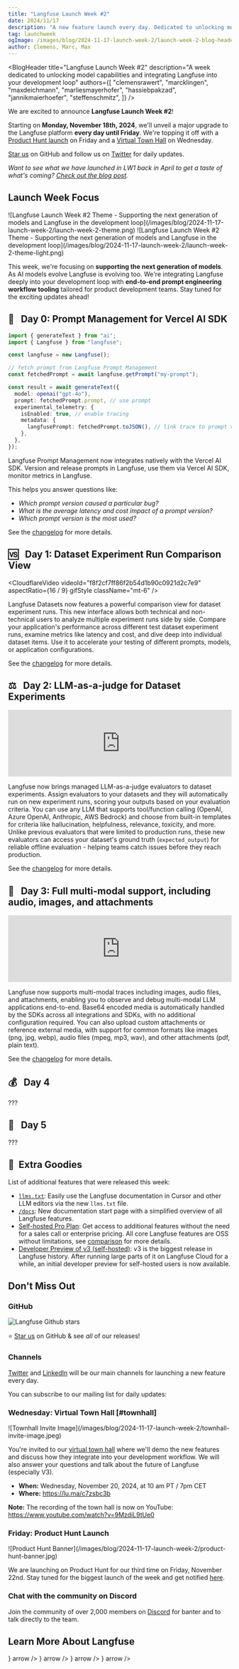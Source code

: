 ```yaml
---
title: "Langfuse Launch Week #2"
date: 2024/11/17
description: "A new feature launch every day. Dedicated to unlocking model capabilities and integrating Langfuse tightly in your development loop."
tag: launchweek
ogImage: /images/blog/2024-11-17-launch-week-2/launch-week-2-blog-header.png
author: Clemens, Marc, Max
---
```



<BlogHeader
  title="Langfuse Launch Week #2"
  description="A week dedicated to unlocking model capabilities and integrating Langfuse into your development loop"
  authors={[
    "clemensrawert",
    "marcklingen",
    "maxdeichmann",
    "marliesmayerhofer",
    "hassiebpakzad",
    "jannikmaierhoefer",
    "steffenschmitz",
  ]}
/>

We are excited to announce **Langfuse Launch Week #2**!

Starting on **Monday, November 18th, 2024**, we'll unveil a major upgrade to the Langfuse platform **every day until Friday**. We're topping it off with a [Product Hunt launch](/ph) on Friday and a [Virtual Town Hall](https://lu.ma/c7zsbc3b) on Wednesday.

[Star us](https://github.com/langfuse/langfuse/) on GitHub and follow us on [Twitter](https://x.com/langfuse) for daily updates.

_Want to see what we have launched in LW1 back in April to get a taste of what's coming? [Check out the blog post](/blog/launch-week-1)._

## Launch Week Focus

<Frame fullWidth className="mb-6 hidden dark:block">
  ![Langfuse Launch Week #2 Theme - Supporting the next generation of models and
  Langfuse in the development
  loop](/images/blog/2024-11-17-launch-week-2/launch-week-2-theme.png)
</Frame>

<Frame fullWidth className="mb-6 block dark:hidden">
  ![Langfuse Launch Week #2 Theme - Supporting the next generation of models and
  Langfuse in the development
  loop](/images/blog/2024-11-17-launch-week-2/launch-week-2-theme-light.png)
</Frame>

This week, we're focusing on **supporting the next generation of models**. As AI models evolve Langfuse is evolving too. We're integrating Langfuse deeply into your development loop with **end-to-end prompt engineering workflow tooling** tailored for product development teams. Stay tuned for the exciting updates ahead!

## 🚀&nbsp;&nbsp;&nbsp;Day 0: Prompt Management for Vercel AI SDK

```typescript {11,13,15}
import { generateText } from "ai";
import { Langfuse } from "langfuse";

const langfuse = new Langfuse();

// fetch prompt from Langfuse Prompt Management
const fetchedPrompt = await langfuse.getPrompt("my-prompt");

const result = await generateText({
  model: openai("gpt-4o"),
  prompt: fetchedPrompt.prompt, // use prompt
  experimental_telemetry: {
    isEnabled: true, // enable tracing
    metadata: {
      langfusePrompt: fetchedPrompt.toJSON(), // link trace to prompt version
    },
  },
});
```

Langfuse Prompt Management now integrates natively with the Vercel AI SDK. Version and release prompts in Langfuse, use them via Vercel AI SDK, monitor metrics in Langfuse.

This helps you answer questions like:

- _Which prompt version caused a particular bug?_
- _What is the average latency and cost impact of a prompt version?_
- _Which prompt version is the most used?_

See the [changelog](/changelog/2024-11-17-vercel-ai-sdk-prompt-mgmt) for more details.

## 🆚&nbsp;&nbsp;&nbsp;Day 1: Dataset Experiment Run Comparison View

<CloudflareVideo
  videoId="f8f2cf7ff86f2b54d1b90c0921d2c7e9"
  aspectRatio={16 / 9}
  gifStyle
  className="mt-6"
/>

Langfuse Datasets now features a powerful comparison view for dataset experiment runs. This new interface allows both technical and non-technical users to analyze multiple experiment runs side by side. Compare your application's performance across different test dataset experiment runs, examine metrics like latency and cost, and dive deep into individual dataset items. Use it to accelerate your testing of different prompts, models, or application configurations.

See the [changelog](/changelog/2024-11-18-dataset-runs-comparison-view) for more details.

## ⚖️&nbsp;&nbsp;&nbsp;Day 2: LLM-as-a-judge for Dataset Experiments

<iframe
  width="100%"
  className="aspect-[16/9] rounded-lg border mt-6 w-full"
  src="https://www.youtube.com/embed/JOGMn5nqCSM?si=9-Et0tKtOYffyvru"
  title="YouTube video player"
  frameborder="0"
  allow="accelerometer; autoplay; clipboard-write; encrypted-media; gyroscope; picture-in-picture; web-share"
  referrerpolicy="strict-origin-when-cross-origin"
  allowFullScreen
></iframe>

Langfuse now brings managed LLM-as-a-judge evaluators to dataset experiments. Assign evaluators to your datasets and they will automatically run on new experiment runs, scoring your outputs based on your evaluation criteria. You can use any LLM that supports tool/function calling (OpenAI, Azure OpenAI, Anthropic, AWS Bedrock) and choose from built-in templates for criteria like hallucination, helpfulness, relevance, toxicity, and more. Unlike previous evaluators that were limited to production runs, these new evaluators can access your dataset's ground truth (`expected_output`) for reliable offline evaluation - helping teams catch issues before they reach production.

See the [changelog](/changelog/2024-11-19-llm-as-a-judge-for-datasets) for more details.

## 🎨&nbsp;&nbsp;&nbsp;Day 3: Full multi-modal support, including audio, images, and attachments

<iframe
  width="100%"
  className="aspect-[16/9] rounded-lg border mt-6 w-full"
  src="https://www.youtube.com/embed/Aq-KLXPqnl0?si=NG_6-tTmoXvTOwi4"
  title="YouTube video player"
  frameborder="0"
  allow="accelerometer; autoplay; clipboard-write; encrypted-media; gyroscope; picture-in-picture; web-share"
  referrerpolicy="strict-origin-when-cross-origin"
  allowFullScreen
></iframe>

Langfuse now supports multi-modal traces including images, audio files, and attachments, enabling you to observe and debug multi-modal LLM applications end-to-end. Base64 encoded media is automatically handled by the SDKs across all integrations and SDKs, with no additional configuration required. You can also upload custom attachments or reference external media, with support for common formats like images (png, jpg, webp), audio files (mpeg, mp3, wav), and other attachments (pdf, plain text).

See the [changelog](/changelog/2024-11-20-full-multi-modal-images-audio-attachments) for more details.

## 💰&nbsp;&nbsp;&nbsp;Day 4

???

## 🧪&nbsp;&nbsp;&nbsp;Day 5

???

## 🍒&nbsp;&nbsp;Extra Goodies

List of additional features that were released this week:

- [`llms.txt`](/changelog/2024-11-17-llms-txt): Easily use the Langfuse documentation in Cursor and other LLM editors via the new `llms.txt` file.
- [`/docs`](/docs): New documentation start page with a simplified overview of all Langfuse features.
- [Self-hosted Pro Plan](/pricing-self-host): Get access to additional features without the need for a sales call or enterprise pricing. All core Langfuse features are OSS without limitations, see [comparison](/pricing-self-host) for more details.
- [Developer Preview of v3 (self-hosted)](/docs/deployment/v3/overview): v3 is the biggest release in Langfuse history. After running large parts of it on Langfuse Cloud for a while, an initial developer preview for self-hosted users is now available.

## Don't Miss Out

<Steps>

### GitHub

<Link href="https://github.com/langfuse/langfuse" target="_blank">
  <img
    alt="Langfuse Github stars"
    src="https://img.shields.io/github/stars/langfuse/langfuse?label=langfuse&style=social"
    className="mt-6"
  />
</Link>

⭐️ [Star us](https://github.com/langfuse/langfuse/) on GitHub & see _all_ of our releases!

### Channels

[Twitter](https://x.com/langfuse) and [LinkedIn](https://www.linkedin.com/company/langfuse/) will be our main channels for launching a new feature every day.

You can subscribe to our mailing list for daily updates:

<ProductUpdateSignup source="launch-week-2" className="my-2" />

### Wednesday: Virtual Town Hall [#townhall]

<div className="md:flex md:justify-center">

<Frame className="max-w-80">
  ![Townhall Invite
  Image](/images/blog/2024-11-17-launch-week-2/townhall-invite-image.jpeg)
</Frame>

<div className="md:p-6">

You're invited to our [virtual town hall](https://lu.ma/c7zsbc3b) where we'll demo the new features and discuss how they integrate into your development workflow. We will also answer your questions and talk about the future of Langfuse (especially V3).

- **When:** Wednesday, November 20, 2024, at 10 am PT / 7pm CET
- **Where:** https://lu.ma/c7zsbc3b

**Note:** The recording of the town hall is now on YouTube: https://www.youtube.com/watch?v=9MzdiL9tUe0

</div>
</div>

### Friday: Product Hunt Launch

<Link href="/ph" target="_blank">
  <Frame className="max-w-80">
    ![Product Hunt
    Banner](/images/blog/2024-11-17-launch-week-2/product-hunt-banner.jpg)
  </Frame>
</Link>

We are launching on Product Hunt for our third time on Friday, November 22nd. Stay tuned for the biggest launch of the week and get notified [here](/ph).

### Chat with the community on Discord

Join the community of over 2,000 members on [Discord](/discord) for banter and to talk directly to the team.

</Steps>

## Learn More About Langfuse


<Cards num={2}>
  <Card title="Docs" href="/docs" icon={<BookOpen />} arrow />
  <Card title="Quickstart" href="/docs/get-started" icon={<FileCode />} arrow />
  <Card title="Interactive Demo" href="/docs/demo" icon={<Joystick />} arrow />
  <Card title="About Us" href="/about" icon={<Users />} arrow />
</Cards>
